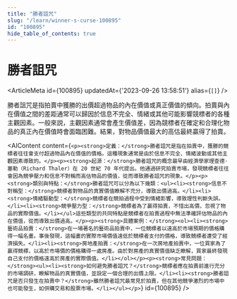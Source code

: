 ```yaml
---
title: "勝者詛咒"
slug: "/learn/winner-s-curse-100895"
id: "100895"
hide_table_of_contents: true
---
```



# 勝者詛咒

<ArticleMeta id={100895} updatedAt={'2023-09-26 13:58:51'} alias={`[]`} />
<div className='border-solid border-b border-t-0 my-4 border-[var(--ifm-color-gray-300)]' />

勝者詛咒是指拍賣中獲勝的出價超過物品的內在價值或真正價值的傾向。拍賣與內在價值之間的差距通常可以歸因於信息不完全、情緒或其他可能影響競標者的各種主觀因素。一般來説，主觀因素通常會產生價值差，因為競標者在確定和合理化物品的真正內在價值時會面臨困難。結果，對物品價值最大的高估最終贏得了拍賣。

<AIContent content={`<p><strong>定義：</strong>勝者詛咒是指在拍賣中，獲勝的競標者往往會支付超過物品內在價值的價格。這種現象通常是由於信息不完全、情緒波動或其他主觀因素導致的。</p><p><strong>起源：</strong>勝者詛咒的概念最早由經濟學家理查德·塞勒（Richard Thaler）在 20 世紀 70 年代提出。他通過研究拍賣市場，發現競標者往往會因為競爭壓力和信息不對稱而高估物品的價值，從而導致勝者詛咒的現象。</p><p><strong>類別與特點：</strong>勝者詛咒可以分為以下幾類：<ul><li><strong>信息不對稱型：</strong>競標者對物品的真實價值瞭解不充分，導致出價過高。</li><li><strong>情緒驅動型：</strong>競標者在競拍過程中受到情緒影響，導致理性判斷失誤。</li><li><strong>競爭壓力型：</strong>競標者為了贏得拍賣，不惜出高價，忽視了物品的實際價值。</li></ul>這些類型的共同特點是競標者在拍賣過程中無法準確評估物品的內在價值，從而導致出價過高。</p><p><strong>具體案例：</strong><ol><li><strong>藝術品拍賣：</strong>在一場著名的藝術品拍賣中，一位競標者以遠高於市場預期的價格購得一幅名畫。事後發現，這幅畫的實際市場價值遠低於競標者支付的價格，導致競標者遭受了經濟損失。</li><li><strong>房地產拍賣：</strong>在一次房地產拍賣中，一位買家為了贏得競標，以高於市場價的價格購得一處房產。由於對房產的真實價值缺乏瞭解，買家最終發現自己支付的價格遠高於房產的實際價值。</li></ol></p><p><strong>常見問題：</strong><ul><li><strong>如何避免勝者詛咒？</strong>競標者應在拍賣前進行充分的市場調研，瞭解物品的真實價值，並設定一個合理的出價上限。</li><li><strong>勝者詛咒是否只發生在拍賣中？</strong>雖然勝者詛咒最常見於拍賣，但在其他競爭激烈的市場中也可能發生，如併購交易和股票市場。</li></ul></p>`} id={100895} />
